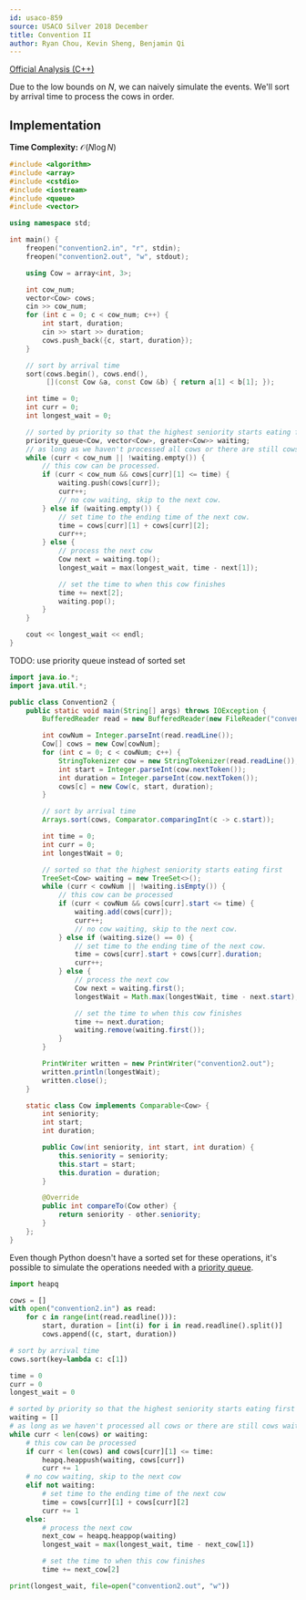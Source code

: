 ```yaml
---
id: usaco-859
source: USACO Silver 2018 December
title: Convention II
author: Ryan Chou, Kevin Sheng, Benjamin Qi
---
```


[Official Analysis (C++)](http://www.usaco.org/current/data/sol_convention2_silver_dec18.html)

Due to the low bounds on $N$, we can naively simulate the events. We'll sort by arrival time to process the cows in order.

## Implementation

**Time Complexity:** $\mathcal{O}(N \log N)$

<LanguageSection>
<CPPSection>

```cpp
#include <algorithm>
#include <array>
#include <cstdio>
#include <iostream>
#include <queue>
#include <vector>

using namespace std;

int main() {
	freopen("convention2.in", "r", stdin);
	freopen("convention2.out", "w", stdout);

	using Cow = array<int, 3>;

	int cow_num;
	vector<Cow> cows;
	cin >> cow_num;
	for (int c = 0; c < cow_num; c++) {
		int start, duration;
		cin >> start >> duration;
		cows.push_back({c, start, duration});
	}

	// sort by arrival time
	sort(cows.begin(), cows.end(),
	     [](const Cow &a, const Cow &b) { return a[1] < b[1]; });

	int time = 0;
	int curr = 0;
	int longest_wait = 0;

	// sorted by priority so that the highest seniority starts eating first
	priority_queue<Cow, vector<Cow>, greater<Cow>> waiting;
	// as long as we haven't processed all cows or there are still cows waiting
	while (curr < cow_num || !waiting.empty()) {
		// this cow can be processed.
		if (curr < cow_num && cows[curr][1] <= time) {
			waiting.push(cows[curr]);
			curr++;
			// no cow waiting, skip to the next cow.
		} else if (waiting.empty()) {
			// set time to the ending time of the next cow.
			time = cows[curr][1] + cows[curr][2];
			curr++;
		} else {
			// process the next cow
			Cow next = waiting.top();
			longest_wait = max(longest_wait, time - next[1]);

			// set the time to when this cow finishes
			time += next[2];
			waiting.pop();
		}
	}

	cout << longest_wait << endl;
}
```

</CPPSection>
<JavaSection>

<IncompleteSection>

TODO: use priority queue instead of sorted set

</IncompleteSection>

```java
import java.io.*;
import java.util.*;

public class Convention2 {
	public static void main(String[] args) throws IOException {
		BufferedReader read = new BufferedReader(new FileReader("convention2.in"));

		int cowNum = Integer.parseInt(read.readLine());
		Cow[] cows = new Cow[cowNum];
		for (int c = 0; c < cowNum; c++) {
			StringTokenizer cow = new StringTokenizer(read.readLine());
			int start = Integer.parseInt(cow.nextToken());
			int duration = Integer.parseInt(cow.nextToken());
			cows[c] = new Cow(c, start, duration);
		}

		// sort by arrival time
		Arrays.sort(cows, Comparator.comparingInt(c -> c.start));

		int time = 0;
		int curr = 0;
		int longestWait = 0;

		// sorted so that the highest seniority starts eating first
		TreeSet<Cow> waiting = new TreeSet<>();
		while (curr < cowNum || !waiting.isEmpty()) {
			// this cow can be processed
			if (curr < cowNum && cows[curr].start <= time) {
				waiting.add(cows[curr]);
				curr++;
				// no cow waiting, skip to the next cow.
			} else if (waiting.size() == 0) {
				// set time to the ending time of the next cow.
				time = cows[curr].start + cows[curr].duration;
				curr++;
			} else {
				// process the next cow
				Cow next = waiting.first();
				longestWait = Math.max(longestWait, time - next.start);

				// set the time to when this cow finishes
				time += next.duration;
				waiting.remove(waiting.first());
			}
		}

		PrintWriter written = new PrintWriter("convention2.out");
		written.println(longestWait);
		written.close();
	}

	static class Cow implements Comparable<Cow> {
		int seniority;
		int start;
		int duration;

		public Cow(int seniority, int start, int duration) {
			this.seniority = seniority;
			this.start = start;
			this.duration = duration;
		}

		@Override
		public int compareTo(Cow other) {
			return seniority - other.seniority;
		}
	};
}
```

</JavaSection>
<PySection>

Even though Python doesn't have a sorted set for these operations, it's possible
to simulate the operations needed with a [priority queue](https://docs.python.org/3/library/heapq.html).

```py
import heapq

cows = []
with open("convention2.in") as read:
	for c in range(int(read.readline())):
		start, duration = [int(i) for i in read.readline().split()]
		cows.append((c, start, duration))

# sort by arrival time
cows.sort(key=lambda c: c[1])

time = 0
curr = 0
longest_wait = 0

# sorted by priority so that the highest seniority starts eating first
waiting = []
# as long as we haven't processed all cows or there are still cows waiting
while curr < len(cows) or waiting:
	# this cow can be processed
	if curr < len(cows) and cows[curr][1] <= time:
		heapq.heappush(waiting, cows[curr])
		curr += 1
	# no cow waiting, skip to the next cow
	elif not waiting:
		# set time to the ending time of the next cow
		time = cows[curr][1] + cows[curr][2]
		curr += 1
	else:
		# process the next cow
		next_cow = heapq.heappop(waiting)
		longest_wait = max(longest_wait, time - next_cow[1])

		# set the time to when this cow finishes
		time += next_cow[2]

print(longest_wait, file=open("convention2.out", "w"))
```

</PySection>
</LanguageSection>
